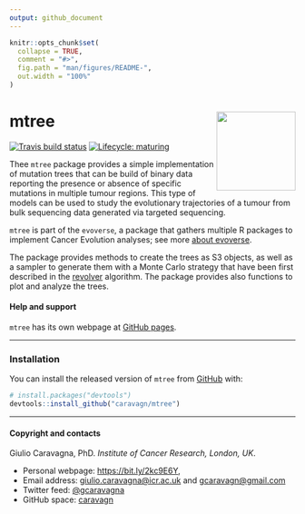 ```yaml
---
output: github_document
---
```


```r
knitr::opts_chunk$set(
  collapse = TRUE,
  comment = "#>",
  fig.path = "man/figures/README-",
  out.width = "100%"
)
```

# mtree <img src='man/figures/logo.png' align="right" height="139" />

<!-- badges: start -->
[![Travis build status](https://travis-ci.org/caravagn/mtree.svg?branch=master)](https://travis-ci.org/caravagn/mtree)
[![Lifecycle: maturing](https://img.shields.io/badge/lifecycle-maturing-blue.svg)](https://www.tidyverse.org/lifecycle/#maturing)
<!-- badges: end -->

Thee `mtree` package provides a simple implementation of mutation trees that can be build of binary data reporting the presence or absence of specific mutations in multiple tumour regions. This type of models can be used to study the evolutionary trajectories of a tumour from bulk sequencing data generated via targeted sequencing.

`mtree` is part of the `evoverse`, a package that gathers multiple R packages to implement 
Cancer Evolution analyses; see more [about evoverse](https://caravagn.github.io/evoverse).

The package provides methods to create the trees as S3 objects, as well as a sampler to generate them 
with a Monte Carlo strategy that have been first described in the [revolver](https://caravagn.github.io/revolver)
algorithm. The package provides also functions to plot and analyze the trees.

#### Help and support

`mtree` has its own webpage at [GitHub pages](https://caravagn.github.io/mtree/).

-----

### Installation

You can install the released version of `mtree` from
[GitHub](https://github.com/) with:

``` r
# install.packages("devtools")
devtools::install_github("caravagn/mtree")
```

-----

#### Copyright and contacts

Giulio Caravagna, PhD. _Institute of Cancer Research, London, UK_.

* Personal webpage: [https://bit.ly/2kc9E6Y](https://sites.google.com/site/giuliocaravagna/), 
* Email address: [giulio.caravagna@icr.ac.uk](mailto:giulio.caravagna@icr.ac.uk) and [gcaravagn@gmail.com](mailto:gcaravagn@gmail.com)
* Twitter feed: [\@gcaravagna](https://twitter.com/gcaravagna)
* GitHub space: [caravagn](https://github.com/caravagn)
